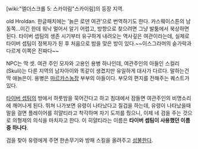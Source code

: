 [wiki:"엘더스크롤 5: 스카이림"스카이림]의 등장 지역. 

old Hroldan. 한글패치에는 '늙은 로덴 여관'으로 번역하기도 한다. 카스웨이스튼의 남동쪽...이긴 한데 워낙 멀어서 알기 어렵고, 방향으로 찾으려면 그냥 발툼에서 북상하면 된다. 타이버 셉팀의 생존 시기부터 유구하게 내려오는 역사깊은 여관이라는데, 실제로 타이버 셉팀이 정복자가 된 후 처음으로 밤을 맞은 방이 있다.~~이스그라머의 숟가락과 다르게 이쪽은 진짜다~~

NPC는 딱 셋. 여관 주인 모자와 고용인 용병 하나인데, 여관주인의 아들인 스컬리(Skuli)는 다른 지역의 남자아이와 똑같이 생겼지만 유일하게 대사가 다르다. 말하는건 딱 애늙은이. 용병은 [[마르카스]]농장 부부의 아들이다. 부모의 편지를 전해주는 퀘스트가 있다.

[[타이버 셉팀]]의 방에서 하룻밤을 묵어간다고 하고 침대에서 잠들면 여관주인의 비명소리에 깨어나게 된다. 뛰쳐 나가보면 유령이 나타났다고 질겁을 하는데, 유령이 나타났을때 말을 걸면 플레이어를 히얄티라고 착각하며 자기 도끼를 줬으니, 이제 네 검을 주는 것으로 의형제의 의식을 마치자고 한다. 이 히얄티라는 이름은 '''타이버 셉팀이 사용했던 이름중 하나다'''.

검을 찾아 유령에게 주면 한손무기와 방패 스킬을 올려주고 [[성불]]한다.
